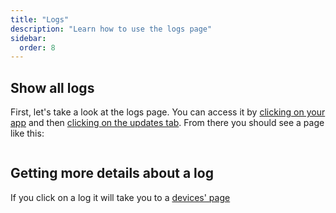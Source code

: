 ```yaml
---
title: "Logs"
description: "Learn how to use the logs page"
sidebar:
  order: 8
---
```


## Show all logs
First, let's take a look at the logs page. You can access it by [clicking on your app](/docs/webapp/main-page) and then [clicking on the updates tab](/docs/webapp/main-app-page).
From there you should see a page like this:

<figure><img style="margin-left: auto; margin-right: auto" src="/logs.webp" alt="" /><figcaption></figcaption></figure>

## Getting more details about a log

If you click on a log it will take you to a [devices' page](/docs/webapp/devices/)
